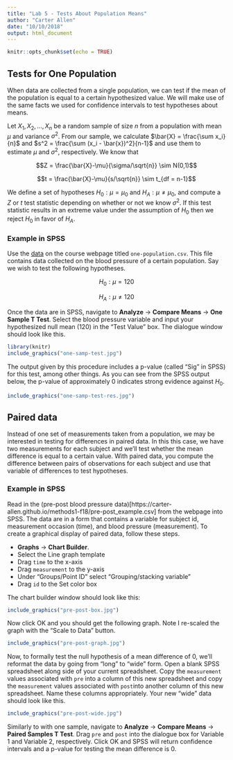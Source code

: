 ```yaml
---
title: "Lab 5 - Tests About Population Means"
author: "Carter Allen"
date: "10/10/2018"
output: html_document
---
```


```r
knitr::opts_chunk$set(echo = TRUE)
```

## Tests for One Population

When data are collected from a single population, we can test if the mean of the population is equal to a certain hypothesized value. We will make use of the same facts we used for confidence intervals to test hypotheses about means. 

Let $X_1,X_2,...,X_n$ be a random sample of size $n$ from a population with mean $\mu$ and variance $\sigma^2$. From our sample, we calculate $\bar{X} = \frac{\sum x_i}{n}$ and $s^2 = \frac{\sum (x_i - \bar{x})^2}{n-1}$ and use them to estimate $\mu$ and $\sigma^2$, respectively. We know that

$$Z = \frac{\bar{X}-\mu}{\sigma/\sqrt{n}} \sim N(0,1)$$

$$t = \frac{\bar{X}-\mu}{s/\sqrt{n}} \sim t_{df = n-1}$$

We define a set of hypotheses $H_0: \mu = \mu_0$ and $H_A: \mu \ne \mu_0$, and compute a $Z$ or $t$ test statistic depending on whether or not we know $\sigma^2$. If this test statistic results in an extreme value under the assumption of $H_0$ then we reject $H_0$ in favor of $H_A$.

### Example in SPSS

Use the [data](https://carter-allen.github.io/methods1-f18/one-population.csv) on the course webpage titled `one-population.csv`. This file contains data collected on the blood pressure of a certain population. Say we wish to test the following hypotheses.

$$H_0: \mu = 120$$

$$H_A: \mu \ne 120$$

Once the data are in SPSS, navigate to __Analyze__ $\rightarrow$ __Compare Means__ $\rightarrow$ __One Sample T Test__. Select the blood pressure variable and input your hypothesized null mean (120) in the "Test Value" box. The dialogue window should look like this. 

```r
library(knitr)
include_graphics("one-samp-test.jpg")
```

The output given by this procedure includes a p-value (called "Sig" in SPSS) for this test, among other things. As you can see from the SPSS output below, the p-value of approximately $0$ indicates strong evidence against $H_0$.

```r
include_graphics("one-samp-test-res.jpg")
```

## Paired data

Instead of one set of measurements taken from a population, we may be interested in testing for differences in paired data. In this this case, we have two measurements for each subject and we'll test whether the mean difference is equal to a certain value. With paired data, you compute the difference between pairs of observations for each subject and use that variable of differences to test hypotheses. 

### Example in SPSS

Read in the (pre-post blood pressure data)[https://carter-allen.github.io/methods1-f18/pre-post_example.csv] from the webpage into SPSS. The data are in a form that contains a variable for subject id, measurement occasion (time), and blood pressure (measurement). To create a graphical display of paired data, follow these steps.

- __Graphs__ $\rightarrow$ __Chart Builder__. 
- Select the Line graph template
- Drag `time` to the x-axis
- Drag `measurement` to the y-axis
- Under "Groups/Point ID" select "Grouping/stacking variable"
- Drag `id` to the Set color box

The chart builder window should look like this:

```r
include_graphics("pre-post-box.jpg")
```

Now click OK and you should get the following graph. Note I re-scaled the graph with the "Scale to Data" button.

```r
include_graphics("pre-post-graph.jpg")
```

Now, to formally test the null hypothesis of a mean difference of 0, we'll reformat the data by going from "long" to "wide" form. Open a blank SPSS spreadsheet along side of your current spreadsheet. Copy the `measurement` values associated with `pre` into a column of this new spreadsheet and copy the `measurement` values associated with `post`into another column of this new spreadsheet. Name these columns appropriately. Your new "wide" data should look like this.

```r
include_graphics("pre-post-wide.jpg")
```

Similarly to with one sample, navigate to __Analyze__ $\rightarrow$ __Compare Means__ $\rightarrow$ __Paired Samples T Test__. Drag `pre` and `post` into the dialogue box for Variable 1 and Variable 2, respectively. Click OK and SPSS will return confidence intervals and a p-value for testing the mean difference is 0. 


